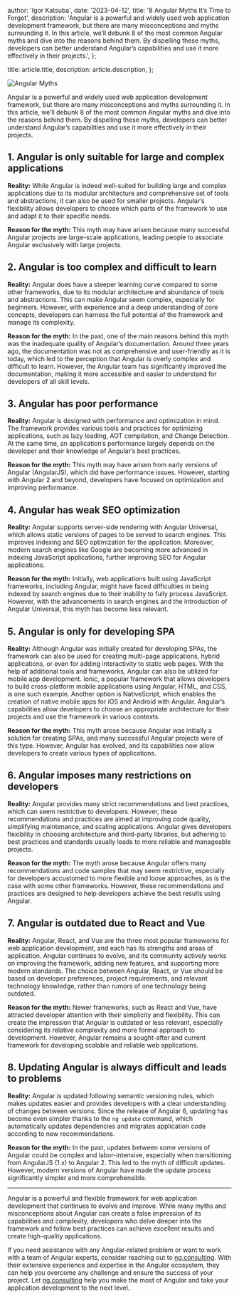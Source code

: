 
  author: 'Igor Katsuba',
  date: '2023-04-12',
  title: '8 Angular Myths It’s Time to Forget',
  description:
    'Angular is a powerful and widely used web application development framework, but there are many misconceptions and myths surrounding it. In this article, we’ll debunk 8 of the most common Angular myths and dive into the reasons behind them. By dispelling these myths, developers can better understand Angular’s capabilities and use it more effectively in their projects.',
};

  title: article.title,
  description: article.description,
};


<Image src={angularMyths} alt="Angular Myths" />

Angular is a powerful and widely used web application development framework, but there are many
misconceptions and myths surrounding it. In this article, we’ll debunk 8 of the most common Angular
myths and dive into the reasons behind them. By dispelling these myths, developers can better
understand Angular’s capabilities and use it more effectively in their projects.

## 1\. Angular is only suitable for large and complex applications

**Reality:** While Angular is indeed well-suited for building large and complex applications due to
its modular architecture and comprehensive set of tools and abstractions, it can also be used for
smaller projects. Angular’s flexibility allows developers to choose which parts of the framework to
use and adapt it to their specific needs.

**Reason for the myth:** This myth may have arisen because many successful Angular projects are
large-scale applications, leading people to associate Angular exclusively with large projects.

## 2\. Angular is too complex and difficult to learn

**Reality:** Angular does have a steeper learning curve compared to some other frameworks, due to
its modular architecture and abundance of tools and abstractions. This can make Angular seem
complex, especially for beginners. However, with experience and a deep understanding of core
concepts, developers can harness the full potential of the framework and manage its complexity.

**Reason for the myth:** In the past, one of the main reasons behind this myth was the inadequate
quality of Angular’s documentation. Around three years ago, the documentation was not as
comprehensive and user-friendly as it is today, which led to the perception that Angular is overly
complex and difficult to learn. However, the Angular team has significantly improved the
documentation, making it more accessible and easier to understand for developers of all skill
levels.

## 3\. Angular has poor performance

**Reality:** Angular is designed with performance and optimization in mind. The framework provides
various tools and practices for optimizing applications, such as lazy loading, AOT compilation, and
Change Detection. At the same time, an application’s performance largely depends on the developer
and their knowledge of Angular’s best practices.

**Reason for the myth:** This myth may have arisen from early versions of Angular (AngularJS), which
did have performance issues. However, starting with Angular 2 and beyond, developers have focused on
optimization and improving performance.

## 4\. Angular has weak SEO optimization

**Reality:** Angular supports server-side rendering with Angular Universal, which allows static
versions of pages to be served to search engines. This improves indexing and SEO optimization for
the application. Moreover, modern search engines like Google are becoming more advanced in indexing
JavaScript applications, further improving SEO for Angular applications.

**Reason for the myth:** Initially, web applications built using JavaScript frameworks, including
Angular, might have faced difficulties in being indexed by search engines due to their inability to
fully process JavaScript. However, with the advancements in search engines and the introduction of
Angular Universal, this myth has become less relevant.

## 5\. Angular is only for developing SPA

**Reality:** Although Angular was initially created for developing SPAs, the framework can also be
used for creating multi-page applications, hybrid applications, or even for adding interactivity to
static web pages. With the help of additional tools and frameworks, Angular can also be utilized for
mobile app development. Ionic, a popular framework that allows developers to build cross-platform
mobile applications using Angular, HTML, and CSS, is one such example. Another option is
NativeScript, which enables the creation of native mobile apps for iOS and Android with Angular.
Angular’s capabilities allow developers to choose an appropriate architecture for their projects and
use the framework in various contexts.

**Reason for the myth:** This myth arose because Angular was initially a solution for creating SPAs,
and many successful Angular projects were of this type. However, Angular has evolved, and its
capabilities now allow developers to create various types of applications.

## 6\. Angular imposes many restrictions on developers

**Reality:** Angular provides many strict recommendations and best practices, which can seem
restrictive to developers. However, these recommendations and practices are aimed at improving code
quality, simplifying maintenance, and scaling applications. Angular gives developers flexibility in
choosing architecture and third-party libraries, but adhering to best practices and standards
usually leads to more reliable and manageable projects.

**Reason for the myth:** The myth arose because Angular offers many recommendations and code samples
that may seem restrictive, especially for developers accustomed to more flexible and loose
approaches, as is the case with some other frameworks. However, these recommendations and practices
are designed to help developers achieve the best results using Angular.

## 7\. Angular is outdated due to React and Vue

**Reality:** Angular, React, and Vue are the three most popular frameworks for web application
development, and each has its strengths and areas of application. Angular continues to evolve, and
its community actively works on improving the framework, adding new features, and supporting more
modern standards. The choice between Angular, React, or Vue should be based on developer
preferences, project requirements, and relevant technology knowledge, rather than rumors of one
technology being outdated.

**Reason for the myth:** Newer frameworks, such as React and Vue, have attracted developer attention
with their simplicity and flexibility. This can create the impression that Angular is outdated or
less relevant, especially considering its relative complexity and more formal approach to
development. However, Angular remains a sought-after and current framework for developing scalable
and reliable web applications.

## 8\. Updating Angular is always difficult and leads to problems

**Reality:** Angular is updated following semantic versioning rules, which makes updates easier and
provides developers with a clear understanding of changes between versions. Since the release of
Angular 6, updating has become even simpler thanks to the `ng update` command, which automatically
updates dependencies and migrates application code according to new recommendations.

**Reason for the myth:** In the past, updates between some versions of Angular could be complex and
labor-intensive, especially when transitioning from AngularJS (1.x) to Angular 2. This led to the
myth of difficult updates. However, modern versions of Angular have made the update process
significantly simpler and more comprehensible.

---

Angular is a powerful and flexible framework for web application development that continues to
evolve and improve. While many myths and misconceptions about Angular can create a false impression
of its capabilities and complexity, developers who delve deeper into the framework and follow best
practices can achieve excellent results and create high-quality applications.

If you need assistance with any Angular-related problem or want to work with a team of Angular
experts, consider reaching out to [ng.consulting](https://ng.consulting/). With their extensive
experience and expertise in the Angular ecosystem, they can help you overcome any challenge and
ensure the success of your project. Let [ng.consulting](https://ng.consulting/) help you make the
most of Angular and take your application development to the next level.
